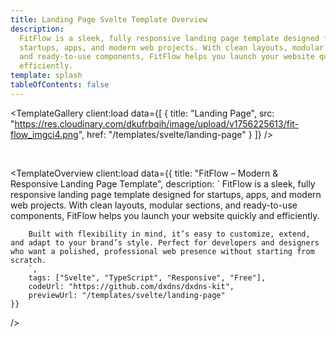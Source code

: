 ```yaml
---
title: Landing Page Svelte Template Overview
description:
  FitFlow is a sleek, fully responsive landing page template designed for
  startups, apps, and modern web projects. With clean layouts, modular sections,
  and ready-to-use components, FitFlow helps you launch your website quickly and
  efficiently.
template: splash
tableOfContents: false
---
```



<TemplateGallery
	client:load
	data={[
		{
			title: "Landing Page",
			src: "https://res.cloudinary.com/dkufrbqih/image/upload/v1756225613/fit-flow_imgci4.png",
			href: "/templates/svelte/landing-page"
		}
	]}
/>

<br />

<TemplateOverview 
    client:load
    data={{ 
        title: "FitFlow – Modern & Responsive Landing Page Template",
        description: `
        FitFlow is a sleek, fully responsive landing page template designed for startups, apps, and modern web projects. With clean layouts, modular sections, and ready-to-use components, FitFlow helps you launch your website quickly and efficiently.

        Built with flexibility in mind, it’s easy to customize, extend, and adapt to your brand’s style. Perfect for developers and designers who want a polished, professional web presence without starting from scratch.
        `,
        tags: ["Svelte", "TypeScript", "Responsive", "Free"],
        codeUrl: "https://github.com/dxdns/dxdns-kit",
        previewUrl: "/templates/svelte/landing-page"
    }}

/>
